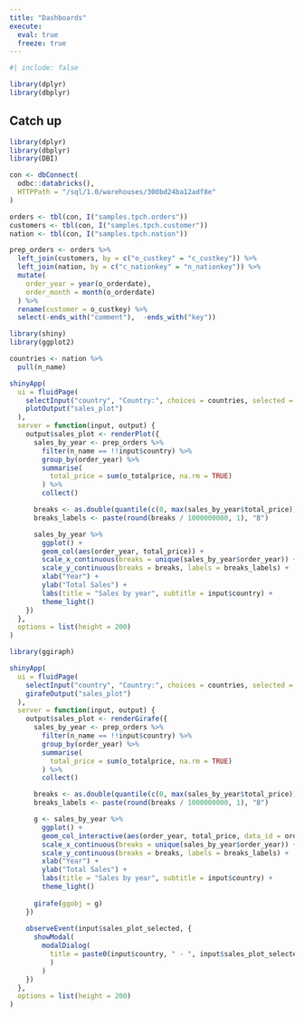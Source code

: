 ```yaml
---
title: "Dashboards"
execute: 
  eval: true
  freeze: true
---
```


```r
#| include: false

library(dplyr)
library(dbplyr)
```

## Catch up {.unnumbered}

```r
library(dplyr)
library(dbplyr)
library(DBI)

con <- dbConnect(
  odbc::databricks(),
  HTTPPath = "/sql/1.0/warehouses/300bd24ba12adf8e"
)

orders <- tbl(con, I("samples.tpch.orders"))
customers <- tbl(con, I("samples.tpch.customer"))
nation <- tbl(con, I("samples.tpch.nation"))

prep_orders <- orders %>% 
  left_join(customers, by = c("o_custkey" = "c_custkey")) %>% 
  left_join(nation, by = c("c_nationkey" = "n_nationkey")) %>% 
  mutate(
    order_year = year(o_orderdate), 
    order_month = month(o_orderdate)
  ) %>% 
  rename(customer = o_custkey) %>% 
  select(-ends_with("comment"),  -ends_with("key"))
```

```r
library(shiny)
library(ggplot2)
```


```r
countries <- nation %>% 
  pull(n_name)
```


```r
shinyApp(
  ui = fluidPage(
    selectInput("country", "Country:", choices = countries, selected = "FRANCE"),
    plotOutput("sales_plot")
  ),
  server = function(input, output) {
    output$sales_plot <- renderPlot({
      sales_by_year <- prep_orders %>%
        filter(n_name == !!input$country) %>%
        group_by(order_year) %>%
        summarise(
          total_price = sum(o_totalprice, na.rm = TRUE)
        ) %>%
        collect()

      breaks <- as.double(quantile(c(0, max(sales_by_year$total_price))))
      breaks_labels <- paste(round(breaks / 1000000000, 1), "B")

      sales_by_year %>%
        ggplot() +
        geom_col(aes(order_year, total_price)) +
        scale_x_continuous(breaks = unique(sales_by_year$order_year)) +
        scale_y_continuous(breaks = breaks, labels = breaks_labels) +
        xlab("Year") +
        ylab("Total Sales") +
        labs(title = "Sales by year", subtitle = input$country) +
        theme_light()
    })
  },
  options = list(height = 200)
)
```

```r
library(ggiraph)
```


```r
shinyApp(
  ui = fluidPage(
    selectInput("country", "Country:", choices = countries, selected = "FRANCE"),
    girafeOutput("sales_plot")
  ),
  server = function(input, output) {
    output$sales_plot <- renderGirafe({
      sales_by_year <- prep_orders %>%
        filter(n_name == !!input$country) %>%
        group_by(order_year) %>%
        summarise(
          total_price = sum(o_totalprice, na.rm = TRUE)
        ) %>%
        collect()

      breaks <- as.double(quantile(c(0, max(sales_by_year$total_price))))
      breaks_labels <- paste(round(breaks / 1000000000, 1), "B")

      g <- sales_by_year %>%
        ggplot() +
        geom_col_interactive(aes(order_year, total_price, data_id = order_year, tooltip = total_price)) +
        scale_x_continuous(breaks = unique(sales_by_year$order_year)) +
        scale_y_continuous(breaks = breaks, labels = breaks_labels) +
        xlab("Year") +
        ylab("Total Sales") +
        labs(title = "Sales by year", subtitle = input$country) +
        theme_light()
      
      girafe(ggobj = g)
    })
    
    observeEvent(input$sales_plot_selected, {
      showModal(
        modalDialog(
          title = paste0(input$country, " - ", input$sales_plot_selected)
          )
        )
    })
  },
  options = list(height = 200)
)
```
